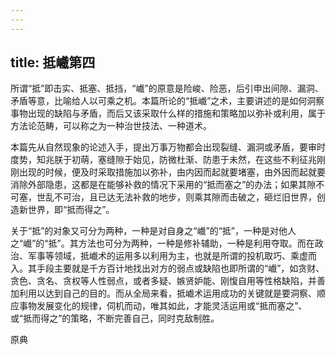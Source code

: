 ```yaml
---
---
---
```

title: 抵巇第四
---






所谓“抵”即击实、抵塞、抵挡，“巇”的原意是险峻、险恶，后引申出间隙、漏洞、矛盾等意，比喻给人以可乘之机。本篇所论的“抵巇”之术，主要讲述的是如何洞察事物出现的缺陷与矛盾，而后又该采取什么样的措施和策略加以弥补或利用，属于方法论范畴，可以称之为一种治世技法、一种道术。

本篇先从自然现象的论述入手，提出万事万物都会出现裂缝、漏洞或矛盾，要审时度势，知兆朕于初萌，塞缝隙于始见，防微杜渐、防患于未然，在这些不利征兆刚刚出现的时候，便及时采取措施加以弥补，由内因而起就要堵塞，由外因而起就要消除外部隐患，这都是在能够补救的情况下采用的“抵而塞之”的办法；如果其隙不可塞，世乱不可治，且已达无法补救的地步，则乘其隙而击破之，砸烂旧世界，创造新世界，即“抵而得之”。

关于“抵”的对象又可分为两种，一种是对自身之“巇”的“抵”，一种是对他人之“巇”的“抵”。其方法也可分为两种，一种是修补辅助，一种是利用夺取。而在政治、军事等领域，抵巇术的运用多以利用为主，也就是所谓的投机取巧、乘虚而入。其手段主要就是千方百计地找出对方的弱点或缺陷也即所谓的“巇”，如贪财、贪色、贪名、贪权等人性弱点，或者多疑、嫉贤妒能、刚愎自用等性格缺陷，并善加利用以达到自己的目的。而从全局来看，抵巇术运用成功的关键就是要洞察、顺应事物发展变化的规律，伺机而动，唯其如此，才能灵活运用或“抵而塞之”、或“抵而得之”的策略，不断完善自己，同时克敌制胜。

原典
